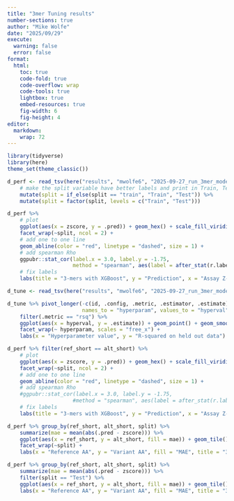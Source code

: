 ```yaml
---
title: "3mer Tuning results"
number-sections: true
author: "Mike Wolfe"
date: "2025/09/29"
execute:
  warning: false
  error: false
format:
  html:
    toc: true
    code-fold: true
    code-overflow: wrap
    code-tools: true
    lightbox: true
    embed-resources: true
    fig-width: 6
    fig-height: 4
editor: 
  markdown: 
    wrap: 72
---
```


```r
library(tidyverse)
library(here)
theme_set(theme_classic())
```

```r
d_perf <- read_tsv(here("results", "mwolfe6", "2025-09-27_run_3mer_models", "2025-09-27_test20_train_test_perf.tsv")) %>%
    # make the split variable have better labels and print in Train, Test order
    mutate(split = if_else(split == "train", "Train", "Test")) %>%
    mutate(split = factor(split, levels = c("Train", "Test"))) 
```

```r
d_perf %>% 
    # plot
    ggplot(aes(x = zscore, y = .pred)) + geom_hex() + scale_fill_viridis_c(trans = "log10") +
    facet_wrap(~split, ncol = 2) + 
    # add one to one line
    geom_abline(color = "red", linetype = "dashed", size = 1) +
    # add spearman Rho
    ggpubr::stat_cor(label.x = 3.0, label.y = -1.75,
                     method = "spearman", aes(label = after_stat(r.label))) +
    # fix labels
    labs(title = "3-mers with XGBoost", y = "Prediction", x = "Assay Z-score")
```

```r
d_tune <- read_tsv(here("results", "mwolfe6", "2025-09-27_run_3mer_models", "2025-09-27_test20_cv_metrics.tsv"))
```


```r
d_tune %>% pivot_longer(-c(id, .config, .metric, .estimator, .estimate), 
                        names_to = "hyperparam", values_to = "hyperval") %>%
    filter(.metric == "rsq") %>%
    ggplot(aes(x = hyperval, y = .estimate)) + geom_point() + geom_smooth(method = "lm") + 
    facet_wrap(~ hyperparam, scales = "free_x") +
    labs(x = "Hyperparameter value", y = "R-squared on held out data")
```



```r
d_perf %>% filter(ref_short == alt_short) %>%
    # plot
    ggplot(aes(x = zscore, y = .pred)) + geom_hex() + scale_fill_viridis_c(trans = "log10") +
    facet_wrap(~split, ncol = 2) + 
    # add one to one line
    geom_abline(color = "red", linetype = "dashed", size = 1) +
    # add spearman Rho
    #ggpubr::stat_cor(label.x = 3.0, label.y = -1.75,
                     #method = "spearman", aes(label = after_stat(r.label))) +
    # fix labels
    labs(title = "3-mers with XGBoost", y = "Prediction", x = "Assay Z-score")
```


```r
d_perf %>% group_by(ref_short, alt_short, split) %>%
    summarize(mae = mean(abs(.pred - zscore))) %>%
    ggplot(aes(x = ref_short, y = alt_short, fill = mae)) + geom_tile() + scale_fill_viridis_c() +
    facet_wrap(~split) +
    labs(x = "Reference AA", y = "Variant AA", fill = "MAE", title = "3mer Predictions by Variant")
```

```r
d_perf %>% group_by(ref_short, alt_short, split) %>%
    summarize(mae = mean(abs(.pred - zscore))) %>%
    filter(split == "Test") %>%
    ggplot(aes(x = ref_short, y = alt_short, fill = mae)) + geom_tile() + scale_fill_viridis_c() +
    labs(x = "Reference AA", y = "Variant AA", fill = "MAE", title = "3mer Predictions by Variant")
```
